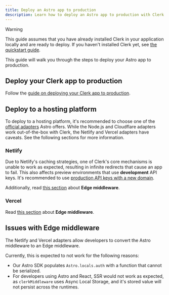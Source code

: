 ```yaml
---
title: Deploy an Astro app to production
description: Learn how to deploy an Astro app to production with Clerk.
---
```


> [!WARNING]
> This guide assumes that you have already installed Clerk in your application locally and are ready to deploy. If you haven't installed Clerk yet, see [the quickstart guide](/docs/quickstarts/astro).

This guide will walk you through the steps to deploy your Astro app to production.

## Deploy your Clerk app to production

Follow the [guide on deploying your Clerk app to production](/docs/deployments/overview).

## Deploy to a hosting platform

To deploy to a hosting platform, it's recommended to choose one of the [official adapters](https://docs.astro.build/en/guides/server-side-rendering/#official-adapters) Astro offers. While the Node.js and Cloudflare adapters work out-of-the-box with Clerk, the Netlify and Vercel adapters have caveats. See the following sections for more information.

### Netlify

Due to Netlify's caching strategies, one of Clerk's core mechanisms is unable to work as expected, resulting in infinite redirects that cause an app to fail. This also affects preview environments that use **development** API keys. It's recommended to use [production API keys with a new domain](/docs/deployments/set-up-preview-environment#acquire-an-additional-root-domain).

Additionally, read [this section](#issues-with-edge-middleware) about **Edge middleware**.

### Vercel

Read [this section](#issues-with-edge-middleware) about **Edge middleware**.

## Issues with Edge middleware

The Netlify and Vercel adapters allow developers to convert the Astro middleware to an Edge middleware.

Currently, this is expected to not work for the following reasons:

- Our Astro SDK populates `Astro.locals.auth` with a function that cannot be serialized.
- For developers using Astro and React, SSR would not work as expected, as `clerkMiddleware` uses Async Local Storage, and it's stored value will not persist across the runtimes.
